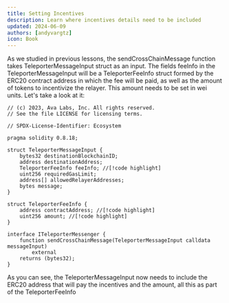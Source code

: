 ```yaml
---
title: Setting Incentives
description: Learn where incentives details need to be included
updated: 2024-06-09
authors: [andyvargtz]
icon: Book
---
```


As we studied in previous lessons, the sendCrossChainMessage function takes TeleporterMessageInput struct as an input. The fields feeInfo in the TeleporterMessageInput will be a TeleporterFeeInfo struct formed by the ERC20 contract address in which the fee will be paid, as well as the amount of tokens to incentivize the relayer. This amount needs to be set in wei units. Let's take a look at it:

```solidity
// (c) 2023, Ava Labs, Inc. All rights reserved.
// See the file LICENSE for licensing terms.

// SPDX-License-Identifier: Ecosystem

pragma solidity 0.8.18;

struct TeleporterMessageInput {
    bytes32 destinationBlockchainID;
    address destinationAddress;
    TeleporterFeeInfo feeInfo; //[!code highlight]
    uint256 requiredGasLimit; 
    address[] allowedRelayerAddresses;
    bytes message;
}

struct TeleporterFeeInfo {
    address contractAddress; //[!code highlight]
    uint256 amount; //[!code highlight]
}

interface ITeleporterMessenger {
    function sendCrossChainMessage(TeleporterMessageInput calldata messageInput)
        external
    returns (bytes32);
}
```
As you can see, the TeleporterMessageInput now needs to include the ERC20 address that will pay the incentives and the amount, all this as part of the TeleporterFeeInfo


